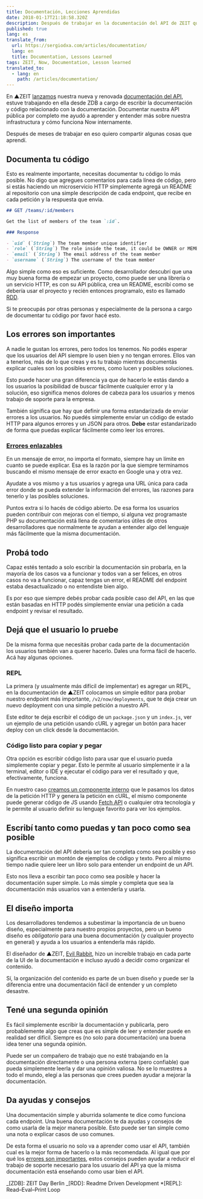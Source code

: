 ```yaml
---
title: Documentación, Lecciones Aprendidas
date: 2018-01-17T21:18:58.320Z
description: Después de trabajar en la documentación del API de ZEIT quiero compartir algunas lecciones que aprendí de ello.
published: true
lang: es
translate_from:
  url: https://sergiodxa.com/articles/documentation/
  lang: en
  title: Documentation, Lessons Learned
tags: ZEIT, Now, Documentation, Lesson learned
translated_to:
  - lang: en
    path: /articles/documentation/
---
```


En ▲ZEIT [lanzamos](https://zeit.co/blog/api-2) nuestra nueva y renovada [documentación del API](https://zeit.co/api), estuve trabajando en ella desde ZDB a cargo de escribir la documentación y código relacionado con la documentación. Documentar nuestra API pública por completo me ayudó a aprender y entender más sobre nuestra infrastructura y cómo funciona Now internamente.

Después de meses de trabajar en eso quiero compartir algunas cosas que aprendí.

## Documenta tu código

Esto es realmente importante, necesitas documentar tu código lo más posible. No digo que agregues comentarios para cada línea de código, pero si estás haciendo un microservicio HTTP simplemente agregá un README al repositorio con una simple descripción de cada endpoint, que recibe en cada petición y la respuesta que envía.

```markdown
## GET /teams/:id/members

Get the list of members of the team `:id`.

### Response

- `uid` (`String`) The team member unique identifier
- `role` (`String`) The role inside the team, it could be OWNER or MEMBER
- `email` (`String`) The email address of the team member
- `username` (`String`) The username of the team member
```

Algo simple como eso es suficiente. Como desarrollador descubrí que una muy buena forma de empezar un proyecto, como puede ser una librería o un servicio HTTP, es con su API pública, crea un README, escribí como se debería usar el proyecto y recién entonces programalo, esto es llamado [RDD](https://tom.preston-werner.com/2010/08/23/readme-driven-development.html).

Si te preocupás por otras personas y especialmente de la persona a cargo de documentar tu código por favor hacé esto.

## Los errores son importantes

A nadie le gustan los errores, pero todos los tenemos. No podés esperar que los usuarios del API siempre lo usen bien y no tengan errores. Ellos van a tenerlos, más de lo que creas y es tu trabajo mientras documentás explicar cuales son los posibles errores, como lucen y posibles soluciones.

Esto puede hacer una gran diferencia ya que de hacerlo le estás dando a los usuarios la posibilidad de buscar fácilmente cualquier error y la solución, eso significa menos dolores de cabeza para los usuarios y menos trabajo de soporte para la empresa.

También significa que hay que definir una forma estandarizada de enviar errores a los usuarios. No puedés simplemente enviar un código de estado HTTP para algunos errores y un JSON para otros. **Debe** estar estandarizado de forma que puedas explicar fácilmente como leer los errores.

### [Errores enlazables](https://rauchg.com/2016/addressable-errors)

En un mensaje de error, no importa el formato, siempre hay un límite en cuanto se puede explicar. Esa es la razón por la que siempre terminamos buscando el mismo mensaje de error exacto en Google una y otra vez.

Ayudate a vos mismo y a tus usuarios y agrega una URL única para cada error donde se pueda extender la información del errores, las razones para tenerlo y las posibles soluciones.

Puntos extra si lo hacés de código abierto. De esa forma los usuarios pueden contribuir con mejoras con el tiempo, si alguna vez programaste PHP su documentación está llena de comentarios útiles de otros desarrolladores que normalmente te ayudan a entender algo del lenguaje más fácilmente que la misma documentación.

## Probá todo

Capaz estés tentado a solo escribir la documentación sin probarla, en la mayoría de los casos va a funcionar y todos van a ser felices, en otros casos no va a funcionar, capaz tengas un error, el README del endpoint estaba desactualizado o no entendiste bien algo.

Es por eso que siempre debés probar cada posible caso del API, en las que están basadas en HTTP podés simplemente enviar una petición a cada endpoint y revisar el resultado.

## Dejá que el usuario lo pruebe

De la misma forma que necesitás probar cada parte de la documentación los usuarios también van a querer hacerlo. Dales una forma fácil de hacerlo. Acá hay algunas opciones.

### REPL

La primera (y usualmente más difícil de implementar) es agregar un REPL, en la documentación de ▲ZEIT colocamos un simple editor para probar nuestro endpoint más importante, `/v2/now/deployments`, que te deja crear un nuevo deployment con una simple petición a nuestro API.

Este editor te deja escribír el código de un `package.json` y un `index.js`, ver un ejemplo de una petición usando cURL y agregar un botón para hacer deploy con un click desde la documentación.

### Código listo para copiar y pegar

Otra opción es escribir código listo para usar que el usuario pueda simplemente copiar y pegar. Esto le permite al usuario simplemente ir a la terminal, editor o IDE y ejecutar el código para ver el resultado y que, efectivamente, funciona.

En nuestro caso [creamos un componente interno](https://github.com/zeit/docs/blob/master/components/api/request.js) que le pasamos los datos de la petición HTTP y genera la petición en cURL, el mismo componente puede generar código de JS usando [Fetch API](https://developer.mozilla.org/en-US/docs/Web/API/Fetch_API) o cualquier otra tecnología y le permite al usuario definir su lenguaje favorito para ver los ejemplos.

## Escribí tanto como puedas y tan poco como sea posible

La documentación del API debería ser tan completa como sea posible y eso significa escribir un montón de ejemplos de código y texto. Pero al mismo tiempo nadie quiere leer un libro solo para entender un endpoint de un API.

Esto nos lleva a escribir tan poco como sea posible y hacer la documentación super simple. Lo más simple y completa que sea la documentación más usuarios van a entenderla y usarla.

## El diseño importa

Los desarrolladores tendemos a subestimar la importancia de un bueno diseño, especialmente para nuestro propios proyectos, pero un bueno diseño es _obligatorio_ para una buena documentación (y cualquier proyecto en general) y ayuda a los usuarios a entenderla más rápido.

El diseñador de ▲ZEIT, [Evil Rabbit](https://twitter.com/evilrabbit_), hizo un increíble trabajo en cada parte de la UI de la documentación e incluso ayudó a decidir como organizar el contenido.

Sí, la organización del contenido es parte de un buen diseño y puede ser la diferencia entre una documentación fácil de entender y un completo desastre.

## Tené una segunda opinión

Es fácil simplemente escribir la documentación y publicarla, pero probablemente algo que creas que es simple de leer y entender puede en realidad ser difícil. Siempre es (no solo para documentación) una buena idea tener una segunda opinión.

Puede ser un compañero de trabajo que no esté trabajando en la documentación directamente o una persona externa (pero confiable) que pueda simplemente leerla y dar una opinión valiosa. No se lo muestres a todo el mundo, elegí a las personas que crees pueden ayudar a mejorar la documentación.

## Da ayudas y consejos

Una documentación simple y aburrida solamente te dice como funciona cada endpoint. Una buena documentación te da ayudas y consejos de como usarla de la mejor manera posible. Esto puede ser tan simple como una nota o explicar casos de uso comunes.

De esta forma el usuario no solo va a aprender como usar el API, también cual es la mejor forma de hacerlo o la más recomendada. Al igual que por qué los [errores son importantes](#los-errores-son-importantes), estos consejos pueden ayudar a reducir el trabajo de soporte necesario para los usuario del API ya que la misma documentación está enseñando como usar bien el API.

_[ZDB]: ZEIT Day Berlin
_[RDD]: Readme Driven Development \*[REPL]: Read–Eval–Print Loop
